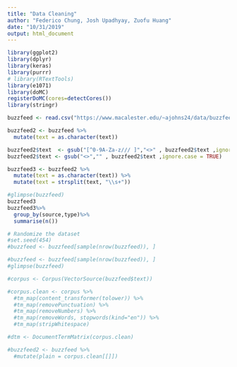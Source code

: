 ```yaml
---
title: "Data Cleaning"
author: "Federico Chung, Josh Upadhyay, Zuofu Huang"
date: "10/31/2019"
output: html_document
---
```

```r
library(ggplot2)
library(dplyr)
library(keras)
library(purrr)
# library(RTextTools)
library(e1071)
library(doMC)
registerDoMC(cores=detectCores())
library(stringr)
```

```r
buzzfeed <- read.csv("https://www.macalester.edu/~ajohns24/data/buzzfeed.csv")
```

```r
buzzfeed2 <- buzzfeed %>%
  mutate(text = as.character(text)) 
```

```r
buzzfeed2$text  <- gsub("[^0-9A-Za-z/// ]","<>" , buzzfeed2$text ,ignore.case = TRUE)
buzzfeed2$text <- gsub("<>","" , buzzfeed2$text ,ignore.case = TRUE)
```

```r
buzzfeed3 <- buzzfeed2 %>%
  mutate(text = as.character(text)) %>%
  mutate(text = strsplit(text, "\\s+"))
```

```r
#glimpse(buzzfeed)
buzzfeed3
buzzfeed3%>%
  group_by(source,type)%>%
  summarise(n())
```

```r
# Randomize the dataset
#set.seed(454)
#buzzfeed <- buzzfeed[sample(nrow(buzzfeed)), ]

#buzzfeed <- buzzfeed[sample(nrow(buzzfeed)), ]
#glimpse(buzzfeed)
```

```r
#corpus <- Corpus(VectorSource(buzzfeed$text))
```

```r
#corpus.clean <- corpus %>%
  #tm_map(content_transformer(tolower)) %>% 
  #tm_map(removePunctuation) %>%
  #tm_map(removeNumbers) %>%
  #tm_map(removeWords, stopwords(kind="en")) %>%
  #tm_map(stripWhitespace)
```

```r
#dtm <- DocumentTermMatrix(corpus.clean)
```

```r
#buzzfeed2 <- buzzfeed %>%
  #mutate(plain = corpus.clean[[]])
```


